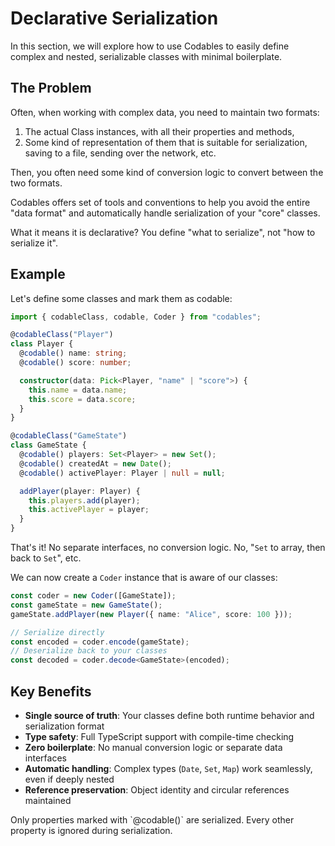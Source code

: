 
# Declarative Serialization

In this section, we will explore how to use Codables to easily define complex and nested, serializable classes with minimal boilerplate.

## The Problem

Often, when working with complex data, you need to maintain two formats:
1. The actual Class instances, with all their properties and methods,
2. Some kind of representation of them that is suitable for serialization, saving to a file, sending over the network, etc.

Then, you often need some kind of conversion logic to convert between the two formats.

Codables offers set of tools and conventions to help you avoid the entire "data format" and automatically handle serialization of your "core" classes.

What it means it is declarative? You define "what to serialize", not "how to serialize it".

## Example

Let's define some classes and mark them as codable:

```typescript
import { codableClass, codable, Coder } from "codables";

@codableClass("Player")
class Player {
  @codable() name: string;
  @codable() score: number;

  constructor(data: Pick<Player, "name" | "score">) {
    this.name = data.name;
    this.score = data.score;
  }
}

@codableClass("GameState")
class GameState {
  @codable() players: Set<Player> = new Set();
  @codable() createdAt = new Date();
  @codable() activePlayer: Player | null = null;

  addPlayer(player: Player) {
    this.players.add(player);
    this.activePlayer = player;
  }
}
```

That's it! No separate interfaces, no conversion logic. No, "`Set` to array, then back to `Set`", etc.

We can now create a `Coder` instance that is aware of our classes:

```typescript
const coder = new Coder([GameState]);
const gameState = new GameState();
gameState.addPlayer(new Player({ name: "Alice", score: 100 }));

// Serialize directly
const encoded = coder.encode(gameState);
// Deserialize back to your classes
const decoded = coder.decode<GameState>(encoded);
```

## Key Benefits

- **Single source of truth**: Your classes define both runtime behavior and serialization format
- **Type safety**: Full TypeScript support with compile-time checking
- **Zero boilerplate**: No manual conversion logic or separate data interfaces
- **Automatic handling**: Complex types (`Date`, `Set`, `Map`) work seamlessly, even if deeply nested
- **Reference preservation**: Object identity and circular references maintained

<Callout type="info">
Only properties marked with `@codable()` are serialized. Every other property is ignored during serialization.
</Callout>
